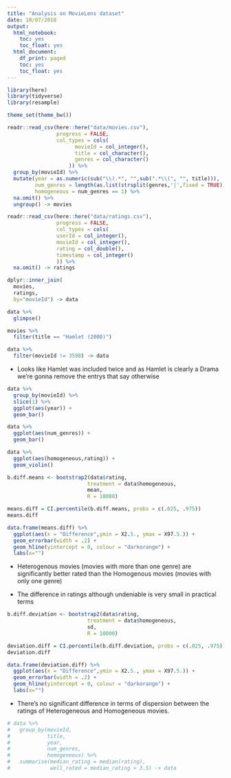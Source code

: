```yaml
---
title: "Analysis on MovieLens dataset"
date: 10/07/2018
output:
  html_notebook:
    toc: yes
    toc_float: yes
  html_document:
    df_print: paged
    toc: yes
    toc_float: yes
---
```


```r
library(here)
library(tidyverse)
library(resample)

theme_set(theme_bw())
```

```r
readr::read_csv(here::here("data/movies.csv"),
                progress = FALSE,
                col_types = cols(
                      movieId = col_integer(),
                      title = col_character(),
                      genres = col_character()
                    )) %>% 
  group_by(movieId) %>%
  mutate(year = as.numeric(sub("\\).*", "",sub(".*\\(", "", title))),
         num_genres = length(as.list(strsplit(genres,'|',fixed = TRUE))[[1]]),
         homogeneous = num_genres == 1) %>% 
  na.omit() %>%
  ungroup() -> movies

readr::read_csv(here::here("data/ratings.csv"),
                progress = FALSE,
                col_types = cols(
                userId = col_integer(),
                movieId = col_integer(),
                rating = col_double(),
                timestamp = col_integer()
                )) %>%
  na.omit() -> ratings

dplyr::inner_join(
  movies,
  ratings,
  by="movieId") -> data

data %>%
  glimpse()

```

```r
movies %>%
  filter(title == "Hamlet (2000)")

data %>%
  filter(movieId != 3598) -> data
```

* Looks like Hamlet was included twice and as Hamlet is clearly a Drama we're gonna remove the entrys that say otherwise

```r
data %>%
  group_by(movieId) %>%
  slice(1) %>%
  ggplot(aes(year)) +
  geom_bar()
```

```r
data %>%
  ggplot(aes(num_genres)) +
  geom_bar()
```

```r
data %>%
  ggplot(aes(homogeneous,rating)) +
  geom_violin() 
```

```r
b.diff.means <- bootstrap2(data$rating, 
                          treatment = data$homogeneous, 
                          mean, 
                          R = 10000)

means.diff = CI.percentile(b.diff.means, probs = c(.025, .975))
means.diff
```

```r
data.frame(means.diff) %>%
  ggplot(aes(x = "Difference",ymin = X2.5., ymax = X97.5.)) +
  geom_errorbar(width = .2) +
  geom_hline(yintercept = 0, colour = "darkorange") +
  labs(x="")
```


* Heterogenous movies (movies with more than one genre) are significantly better rated than the Homogenous movies (movies with only one genre)

* The difference in ratings although undeniable is very small in  practical terms

```r
b.diff.deviation <- bootstrap2(data$rating, 
                          treatment = data$homogeneous, 
                          sd,
                          R = 10000)

deviation.diff = CI.percentile(b.diff.deviation, probs = c(.025, .975))
deviation.diff
```

```r
data.frame(deviation.diff) %>%
  ggplot(aes(x = "Difference",ymin = X2.5., ymax = X97.5.)) +
  geom_errorbar(width = .2) +
  geom_hline(yintercept = 0, colour = "darkorange") +
  labs(x="")
```

* There's no significant difference in terms of dispersion  between the ratings of Heterogeneous and Homogeneous movies.

```r
# data %>%
#   group_by(movieId,
#            title,
#            year,
#            num_genres,
#            homogeneous) %>%
#   summarise(median_rating = median(rating),
#             well_rated = median_rating > 3.5) -> data
```


